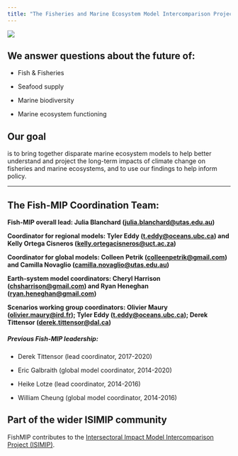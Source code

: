 ```yaml
---
title: "The Fisheries and Marine Ecosystem Model Intercomparison Project (Fish-MIP)"
---
```


![](FISH-IMP_Logo_original_smaller.max-1200x1200.jpg)

## We answer questions about the future of:

-   Fish & Fisheries

-   Seafood supply

-   Marine biodiversity

-   Marine ecosystem functioning

## Our goal

is to bring together disparate marine ecosystem models to help better understand and project the long-term impacts of climate change on fisheries and marine ecosystems, and to use our findings to help inform policy.

------------------------------------------------------------------------

## **The Fish-MIP Coordination Team:**

**Fish-MIP overall lead: Julia Blanchard ([julia.blanchard\@utas.edu.au](mailto:julia.blanchard@utas.edu.au))**

**Coordinator for regional models: Tyler Eddy ([t.eddy\@oceans.ubc.ca](mailto:Tyler.Eddy@dal.ca)) and Kelly Ortega Cisneros ([kelly.ortegacisneros\@uct.ac.za](mailto:kelly.ortegacisneros@uct.ac.za))**

**Coordinator for global models: Colleen Petrik ([colleenpetrik\@gmail.com](mailto:colleenpetrik@gmail.com)) and Camilla Novaglio ([camilla.novaglio\@utas.edu.au](mailto:camilla.novaglio@utas.edu.au))**

**Earth-system model coordinators: Cheryl Harrison ([chsharrison\@gmail.com](mailto:chsharrison@gmail.com)) and Ryan Heneghan ([ryan.heneghan\@gmail.com](mailto:ryan.heneghan@gmail.com))**

**Scenarios working group coordinators: Olivier Maury ([olivier.maury\@ird.fr](mailto:olivier.maury@ird.fr)); Tyler Eddy ([t.eddy\@oceans.ubc.ca](mailto:Tyler.Eddy@dal.ca)); Derek Tittensor ([derek.tittensor\@dal.ca](mailto:derek.tittensor@dal.ca))**

##### Previous Fish-MIP leadership:

-   Derek Tittensor (lead coordinator, 2017-2020)

-   Eric Galbraith (global model coordinator, 2014-2020)

-   Heike Lotze (lead coordinator, 2014-2016)

-   William Cheung (global model coordinator, 2014-2016)

## Part of the wider ISIMIP community

FishMIP contributes to the [Intersectoral Impact Model Intercomparison Project (ISIMIP)](http://isimip.org).
